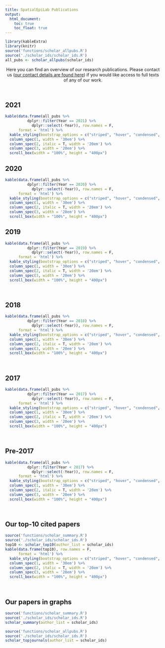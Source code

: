 ```yaml
---
title: SpatialEpiLab Publications
output:
  html_document: 
    toc: true
    toc_float: true
---
```


<link rel="stylesheet" href="styles.css" type="text/css">

```r
library(kableExtra)
library(knitr)
source('functions/scholar_allpubs.R')
source('./scholar_ids/scholar_ids.R')
all_pubs <- scholar_allpubs(scholar_ids)
```

<center>Here you can find an overview of our research publications. Please contact us ([our contact details are found here](contact.html){target="_blank"}) if you would like access to full texts of any of our work.</center>

<br>

## 2021
```r
kable(data.frame(all_pubs %>%
          dplyr::filter(Year == 2021) %>%
            dplyr::select(-Year)), row.names = F,
      format = 'html') %>%
  kable_styling(bootstrap_options = c("striped", "hover", "condensed", "responsive")) %>%
  column_spec(1, width = '30em') %>%
  column_spec(2, italic = T, width = '20em') %>%
  column_spec(3, width = '20em') %>%
  scroll_box(width = "100%", height = "400px")
```

## 2020
```r
kable(data.frame(all_pubs %>%
          dplyr::filter(Year == 2020) %>%
            dplyr::select(-Year)), row.names = F,
      format = 'html') %>%
  kable_styling(bootstrap_options = c("striped", "hover", "condensed", "responsive")) %>%
  column_spec(1, width = '30em') %>%
  column_spec(2, italic = T, width = '20em') %>%
  column_spec(3, width = '20em') %>%
  scroll_box(width = "100%", height = "400px")
```

## 2019
```r
kable(data.frame(all_pubs %>%
          dplyr::filter(Year == 2019) %>%
            dplyr::select(-Year)), row.names = F,
      format = 'html') %>%
  kable_styling(bootstrap_options = c("striped", "hover", "condensed", "responsive")) %>%
  column_spec(1, width = '30em') %>%
  column_spec(2, italic = T, width = '20em') %>%
  column_spec(3, width = '20em') %>%
  scroll_box(width = "100%", height = "400px")
```
<br>
  
## 2018
```r
kable(data.frame(all_pubs %>%
          dplyr::filter(Year == 2018) %>%
            dplyr::select(-Year)), row.names = F,
      format = 'html') %>%
  kable_styling(bootstrap_options = c("striped", "hover", "condensed", "responsive")) %>%
  column_spec(1, width = '30em') %>%
  column_spec(2, italic = T, width = '20em') %>%
  column_spec(3, width = '20em') %>%
  scroll_box(width = "100%", height = "400px")
```
<br>
  
## 2017
```r
kable(data.frame(all_pubs %>%
          dplyr::filter(Year == 2017) %>%
            dplyr::select(-Year)), row.names = F,
      format = 'html') %>%
  kable_styling(bootstrap_options = c("striped", "hover", "condensed", "responsive")) %>%
  column_spec(1, width = '30em') %>%
  column_spec(2, italic = T, width = '20em') %>%
  column_spec(3, width = '20em') %>%
  scroll_box(width = "100%", height = "400px")
```
<br>
  

## Pre-2017
```r
kable(data.frame(all_pubs %>%
          dplyr::filter(Year < 2017) %>%
            dplyr::select(-Year)), row.names = F,
      format = 'html') %>%
  kable_styling(bootstrap_options = c("striped", "hover", "condensed", "responsive")) %>%
  column_spec(1, width = '30em') %>%
  column_spec(2, italic = T, width = '20em') %>%
  column_spec(3, width = '20em') %>%
  scroll_box(width = "100%", height = "400px")
```
<br>

## Our top-10 cited papers
```r
source('functions/scholar_summary.R')
source('./scholar_ids/scholar_ids.R')
top10 <- scholar_top10(author_list = scholar_ids)
kable(data.frame(top10), row.names = F,
      format = 'html') %>%
  kable_styling(bootstrap_options = c("striped", "hover", "condensed", "responsive")) %>%
  column_spec(1, width = '30em') %>%
  column_spec(2, italic = T, width = '20em') %>%
  column_spec(3, width = '20em') %>%
  scroll_box(width = "100%", height = "400px")
```

<br>

## Our papers in graphs
```r
source('functions/scholar_summary.R')
source('./scholar_ids/scholar_ids.R')
scholar_summary(author_list = scholar_ids)
```

```r
source('functions/scholar_allpubs.R')
source('./scholar_ids/scholar_ids.R')
scholar_topjournals(author_list = scholar_ids)
```


